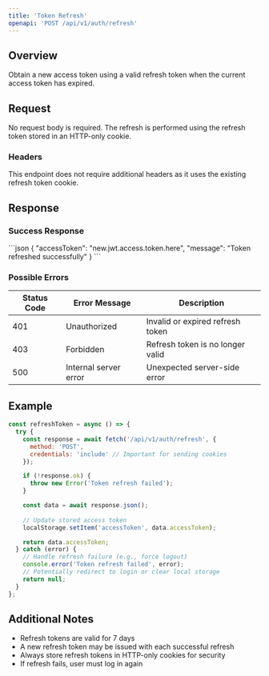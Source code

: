 ```yaml
---
title: 'Token Refresh'
openapi: 'POST /api/v1/auth/refresh'
---
```


## Overview

Obtain a new access token using a valid refresh token when the current access token has expired.

## Request

No request body is required. The refresh is performed using the refresh token stored in an HTTP-only cookie.

### Headers

This endpoint does not require additional headers as it uses the existing refresh token cookie.

## Response

### Success Response

<ResponseExample>
```json
{
  "accessToken": "new.jwt.access.token.here",
  "message": "Token refreshed successfully"
}
```
</ResponseExample>

### Possible Errors

| Status Code | Error Message | Description |
|------------|--------------|-------------|
| 401 | Unauthorized | Invalid or expired refresh token |
| 403 | Forbidden | Refresh token is no longer valid |
| 500 | Internal server error | Unexpected server-side error |

## Example

```javascript
const refreshToken = async () => {
  try {
    const response = await fetch('/api/v1/auth/refresh', {
      method: 'POST',
      credentials: 'include' // Important for sending cookies
    });

    if (!response.ok) {
      throw new Error('Token refresh failed');
    }

    const data = await response.json();
    
    // Update stored access token
    localStorage.setItem('accessToken', data.accessToken);

    return data.accessToken;
  } catch (error) {
    // Handle refresh failure (e.g., force logout)
    console.error('Token refresh failed', error);
    // Potentially redirect to login or clear local storage
    return null;
  }
};
```

## Additional Notes

- Refresh tokens are valid for 7 days
- A new refresh token may be issued with each successful refresh
- Always store refresh tokens in HTTP-only cookies for security
- If refresh fails, user must log in again